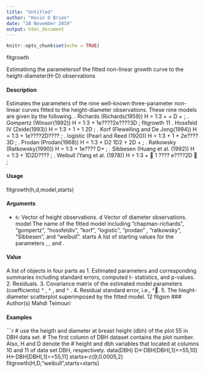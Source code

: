 ---
title: "Untitled"
author: "Kevin O Brien"
date: "28 November 2019"
output: html_document
---

```{r setup, include=FALSE}
knitr::opts_chunk$set(echo = TRUE)
```

fitgrowth 

Estimatinng the parametersof the fitted non-linear growth curve to the height-diameter(H-D) observations

#### Description

Estimates the parameters of the nine well-known three-parameter non-linear curves fitted to the
height-diameter observations. These nine models are given by the following.
. Richards (Richards(1959))
H = 1:3 + \beta1 +
\beta2
D + \beta3
;
. Gompertz (Winsor(1992))
H = 1:3 + \beta1e????\beta2e????\beta3D
;
fitgrowth 11
. Hossfeld IV (Zeide(1993))
H = 1:3 +
\beta1
1 + 1
\beta2D\beta3
;
. Korf (Flewelling and De Jong(1994))
H = 1:3 + \beta1e????\beta2D????\beta3 ;
. logistic (Pearl and Reed (1920))
H = 1:3 +
\beta1
1 + \beta2e????\beta3D ;
. Prodan (Prodan(1968))
H = 1:3 +
D2
\beta1D2 + \beta2D + \beta3
;
. Ratkowsky (Ratkowsky(1990))
H = 1:3 + \beta1e???? \beta2
D+\beta3 ;
. Sibbesen (Huang et al. (1992))
H = 1:3 + \beta1D\beta2D????\beta3 ;
. Weibull (Yang et al. (1978))
H = 1:3 + \beta1

1 ???? e????\beta2D\beta3

;

#### Usage

fitgrowth(h,d,model,starts)

#### Arguments

* ``h``: Vector of height observations.
d Vector of diameter observations.
model The name of the fitted model including "chapman-richards", "gompertz",
"hossfeldiv", "korf", "logistic", "prodan" , "ratkowsky", "Sibbesen", and
"weibull".
starts A list of starting values for the parameters \beta1, \beta2, and \beta3.

#### Value

A list of objects in four parts as
1. Estimated parameters and corresponding summaries including standard errors, computed t-
statistics, and p-values.
2. Residuals.
3. Covariance matrix of the estimated model parameters (coefficients) ^ \beta1, ^ \beta2, and ^ \beta3.
4. Residual standard error, i.e., ^.
5. The hieght-diameter scatterplot superimposed by the fitted model.
12 fitgsm
### Author(s)
Mahdi Teimouri



#### Examples
```{r}

# use the heigth and diameter at breast height (dbh) of the plot 55 in DBH data set.
# The first column of DBH dataset contains the plot number. Also, H and D denote the
# height and dbh variables that located at columns 10 and 11 of data set DBH, respectively.
data(DBH)
D<-DBH[DBH[,1]==55,10]
H<-DBH[DBH[,1]==55,11]
starts<-c(9,0.0005,2)
fitgrowth(H,D,"weibull",starts=starts)
